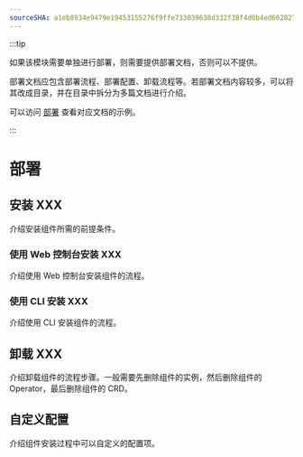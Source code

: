 ```yaml
---
sourceSHA: a1eb8934e9479e19453155276f9ffe733039638d332f38f4d0b4ed662827991d
---
```


:::tip

如果该模块需要单独进行部署，则需要提供部署文档，否则可以不提供。

部署文档应包含部署流程、部署配置、卸载流程等。若部署文档内容较多，可以将其改成目录，并在目录中拆分为多篇文档进行介绍。

可以访问 [部署](https://product-doc-guide.alauda.cn/template/installation/example.html) 查看对应文档的示例。

:::

# 部署

## 安装 XXX

介绍安装组件所需的前提条件。

### 使用 Web 控制台安装 XXX

介绍使用 Web 控制台安装组件的流程。

### 使用 CLI 安装 XXX

介绍使用 CLI 安装组件的流程。

## 卸载 XXX

介绍卸载组件的流程步骤。一般需要先删除组件的实例，然后删除组件的 Operator，最后删除组件的 CRD。

## 自定义配置

介绍组件安装过程中可以自定义的配置项。
